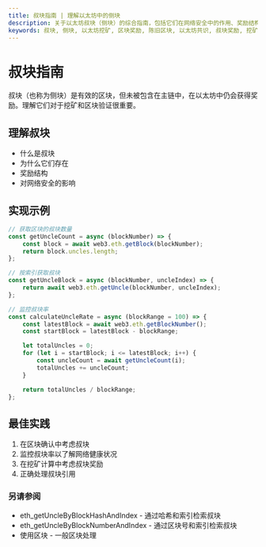 ```yaml
---
title: 叔块指南 | 理解以太坊中的侧块
description: 关于以太坊叔块（侧块）的综合指南，包括它们在网络安全中的作用、奖励结构、检索方法以及对挖矿经济的影响。
keywords: 叔块, 侧块, 以太坊挖矿, 区块奖励, 陈旧区块, 以太坊共识, 叔块奖励, 挖矿经济, 区块链叔块, 网络安全
---
```


# 叔块指南

叔块（也称为侧块）是有效的区块，但未被包含在主链中，在以太坊中仍会获得奖励。理解它们对于挖矿和区块验证很重要。

## 理解叔块

- 什么是叔块
- 为什么它们存在
- 奖励结构
- 对网络安全的影响

## 实现示例

```javascript
// 获取区块的叔块数量
const getUncleCount = async (blockNumber) => {
	const block = await web3.eth.getBlock(blockNumber);
	return block.uncles.length;
};

// 按索引获取叔块
const getUncleBlock = async (blockNumber, uncleIndex) => {
	return await web3.eth.getUncle(blockNumber, uncleIndex);
};

// 监控叔块率
const calculateUncleRate = async (blockRange = 100) => {
	const latestBlock = await web3.eth.getBlockNumber();
	const startBlock = latestBlock - blockRange;

	let totalUncles = 0;
	for (let i = startBlock; i <= latestBlock; i++) {
		const uncleCount = await getUncleCount(i);
		totalUncles += uncleCount;
	}

	return totalUncles / blockRange;
};
```

## 最佳实践

1. 在区块确认中考虑叔块
2. 监控叔块率以了解网络健康状况
3. 在挖矿计算中考虑叔块奖励
4. 正确处理叔块引用

### 另请参阅

- <Link to="/docs/ethereum/core-methods/eth_getUncleByBlockHashAndIndex" title="通过哈希和索引检索叔块的API方法">eth_getUncleByBlockHashAndIndex</Link> - 通过哈希和索引检索叔块
- <Link to="/docs/ethereum/core-methods/eth_getUncleByBlockNumberAndIndex" title="通过区块号和索引检索叔块的API方法">eth_getUncleByBlockNumberAndIndex</Link> - 通过区块号和索引检索叔块
- <Link to="/docs/ethereum/guides/working-with-blocks" title="学习使用以太坊区块的基本技术">使用区块</Link> - 一般区块处理
